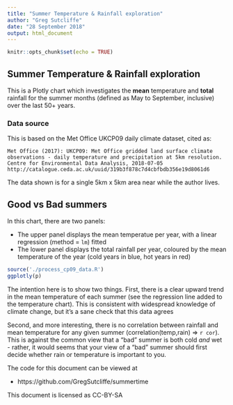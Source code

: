 ```yaml
---
title: "Summer Temperature & Rainfall exploration"
author: "Greg Sutcliffe"
date: "28 September 2018"
output: html_document
---
```


```r
knitr::opts_chunk$set(echo = TRUE)
```

## Summer Temperature & Rainfall exploration

This is a Plotly chart which investigates the **mean** temperature and **total** rainfall for the summer months (defined as May to September, inclusive) over the last 50+ years.

### Data source

This is based on the Met Office UKCP09 daily climate dataset, cited as:
```
Met Office (2017): UKCP09: Met Office gridded land surface climate
observations - daily temperature and precipitation at 5km resolution.
Centre for Environmental Data Analysis, 2018-07-05
http://catalogue.ceda.ac.uk/uuid/319b3f878c7d4cbfbdb356e19d8061d6
```

The data shown is for a single 5km x 5km area near while the author lives.

## Good vs Bad summers

In this chart, there are two panels:

* The upper panel displays the mean temperatue per year, with a linear regression (method = `lm`) fitted
* The lower panel displays the total rainfall per year, coloured by the mean temperature of the year (cold years in blue, hot years in red)

```r
source('./process_cp09_data.R')
ggplotly(p)
```

The intention here is to show two things. First, there is a clear upward trend in the mean temperature of each summer (see the regression line added to the temperature chart). This is consistent with widespread knowledge of climate change, but it's a sane check that this data agrees

Second, and more interesting, there is no correlation between rainfall and mean temperature for any given summer (correlation(temp,rain) => `r cor`). This is against the common view that a "bad" summer is both cold *and* wet - rather, it would seems that your view of a "bad" summer should first decide whether rain or temperature is important to you.

The code for this document can be viewed at

* https://github.com/GregSutcliffe/summertime

This document is licensed as CC-BY-SA